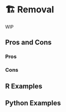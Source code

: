# 🏗️ Removal {#sec-outliers-remove}

WIP

## Pros and Cons

### Pros

### Cons

## R Examples

## Python Examples

